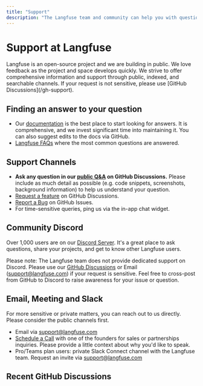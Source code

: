 ```yaml
---
title: "Support"
description: "The Langfuse team and community can help you with questions and issues."
---
```


# Support at Langfuse

<Callout type="info">
  Langfuse is an open-source project and we are building in public. We love
  feedback as the project and space develops quickly. We strive to offer
  comprehensive information and support through public, indexed, and searchable
  channels. If your request is not sensitive, please use [GitHub
  Discussions](/gh-support).
</Callout>

## Finding an answer to your question

- Our [documentation](/docs) is the best place to start looking for answers. It is comprehensive, and we invest significant time into maintaining it. You can also suggest edits to the docs via GitHub.
- [Langfuse FAQs](/faq) where the most common questions are answered.

## Support Channels

- **Ask any question in our [public Q&A](/gh-support) on GitHub Discussions.** Please include as much detail as possible (e.g. code snippets, screenshots, background information) to help us understand your question.
- [Request a feature](/ideas) on GitHub Discussions.
- [Report a Bug](/issues) on GitHub Issues.
- For time-sensitive queries, ping us via the in-app chat widget.

## Community Discord

Over 1,000 users are on our [Discord Server](/discord). It's a great place to ask questions, share your projects, and get to know other Langfuse users.

Please note: The Langfuse team does not provide dedicated support on Discord. Please use our [GitHub Discussions](/ideas) or Email (support@langfuse.com) if your request is sensitive. Feel free to cross-post from GitHub to Discord to raise awareness for your issue or question.

## Email, Meeting and Slack

For more sensitive or private matters, you can reach out to us directly. Please consider the public channels first.

- Email via support@langfuse.com
- [Schedule a Call](/schedule-demo) with one of the founders for sales or partnerships inquiries. Please provide a little context about why you'd like to speak.
- Pro/Teams plan users: private Slack Connect channel with the Langfuse team. Request an invite via support@langfuse.com

## Recent GitHub Discussions


<GhDiscussionsPreview defaultSort="recent" itemsPerPage={10} />
